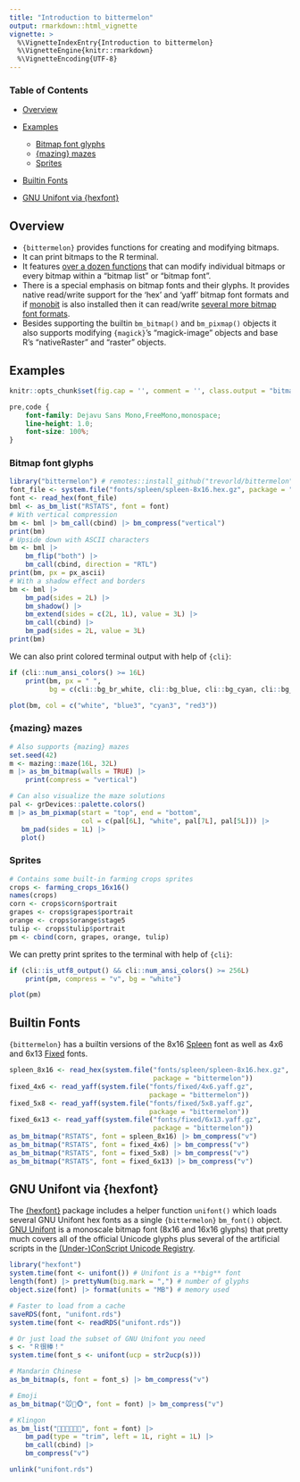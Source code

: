 ```yaml
---
title: "Introduction to bittermelon"
output: rmarkdown::html_vignette
vignette: >
  %\VignetteIndexEntry{Introduction to bittermelon}
  %\VignetteEngine{knitr::rmarkdown}
  %\VignetteEncoding{UTF-8}
---
```


### Table of Contents

* [Overview](#overview)
* [Examples](#examples)

  - [Bitmap font glyphs](#ex-glyphs)
  - [{mazing} mazes](#ex-mazes)
  - [Sprites](#ex-sprites)

* [Builtin Fonts](#fonts)
* [GNU Unifont via {hexfont}](#hexfont)

## <a name="overview">Overview</a>

* `{bittermelon}` provides functions for creating and modifying bitmaps.
* It can print bitmaps to the R terminal.
* It features [over a dozen functions](https://trevorldavis.com/R/bittermelon/dev/reference/index.html#modify-bitmaps-and-pixmaps) that can modify individual bitmaps or every bitmap within a "bitmap list" or "bitmap font".
* There is a special emphasis on bitmap fonts and their glyphs.  It provides native read/write support for the 'hex' and 'yaff' bitmap font formats and if [monobit](https://github.com/robhagemans/monobit) is also installed then it can read/write [several more bitmap font formats](https://github.com/robhagemans/monobit?tab=readme-ov-file#supported-bitmap-formats).
* Besides supporting the builtin `bm_bitmap()` and `bm_pixmap()` objects it also supports modifying `{magick}`'s "magick-image" objects and base R's "nativeRaster" and "raster" objects.

## <a name="examples">Examples</a>

```r
knitr::opts_chunk$set(fig.cap = '', comment = '', class.output = "bitmap")
```

```css
pre,code {
    font-family: Dejavu Sans Mono,FreeMono,monospace;
    line-height: 1.0;
    font-size: 100%;
}
```

### <a name="ex-glyphs">Bitmap font glyphs</a>

```r
library("bittermelon") # remotes::install_github("trevorld/bittermelon")
font_file <- system.file("fonts/spleen/spleen-8x16.hex.gz", package = "bittermelon")
font <- read_hex(font_file)
bml <- as_bm_list("RSTATS", font = font)
# With vertical compression
bm <- bml |> bm_call(cbind) |> bm_compress("vertical")
print(bm)
# Upside down with ASCII characters
bm <- bml |>
    bm_flip("both") |>
    bm_call(cbind, direction = "RTL")
print(bm, px = px_ascii)
# With a shadow effect and borders
bm <- bml |>
    bm_pad(sides = 2L) |>
    bm_shadow() |>
    bm_extend(sides = c(2L, 1L), value = 3L) |>
    bm_call(cbind) |>
    bm_pad(sides = 2L, value = 3L)
print(bm)
```

We can also print colored terminal output with help of `{cli}`:

```r
if (cli::num_ansi_colors() >= 16L)
    print(bm, px = " ",
          bg = c(cli::bg_br_white, cli::bg_blue, cli::bg_cyan, cli::bg_red))
```
```r
plot(bm, col = c("white", "blue3", "cyan3", "red3"))
```

### <a name="ex-mazes">{mazing} mazes</a>

```r
# Also supports {mazing} mazes
set.seed(42)
m <- mazing::maze(16L, 32L)
m |> as_bm_bitmap(walls = TRUE) |>
    print(compress = "vertical")
```
```r
# Can also visualize the maze solutions
pal <- grDevices::palette.colors()
m |> as_bm_pixmap(start = "top", end = "bottom",
                  col = c(pal[6L], "white", pal[7L], pal[5L])) |>
   bm_pad(sides = 1L) |>
   plot()
```

### <a name="ex-sprites">Sprites</a>

```r
# Contains some built-in farming crops sprites
crops <- farming_crops_16x16()
names(crops)
corn <- crops$corn$portrait
grapes <- crops$grapes$portrait
orange <- crops$orange$stage5
tulip <- crops$tulip$portrait
pm <- cbind(corn, grapes, orange, tulip)
```

We can pretty print sprites to the terminal with help of `{cli}`:

```r
if (cli::is_utf8_output() && cli::num_ansi_colors() >= 256L)
    print(pm, compress = "v", bg = "white")
```
```r
plot(pm)
```

## <a name="fonts">Builtin Fonts</a>

`{bittermelon}` has a builtin versions of the 8x16 [Spleen](https://github.com/fcambus/spleen) font as well as 4x6 and 6x13 [Fixed](https://www.cl.cam.ac.uk/~mgk25/ucs-fonts.html) fonts.

```r
spleen_8x16 <- read_hex(system.file("fonts/spleen/spleen-8x16.hex.gz",
                                    package = "bittermelon"))
fixed_4x6 <- read_yaff(system.file("fonts/fixed/4x6.yaff.gz",
                                   package = "bittermelon"))
fixed_5x8 <- read_yaff(system.file("fonts/fixed/5x8.yaff.gz",
                                   package = "bittermelon"))
fixed_6x13 <- read_yaff(system.file("fonts/fixed/6x13.yaff.gz",
                                    package = "bittermelon"))
as_bm_bitmap("RSTATS", font = spleen_8x16) |> bm_compress("v")
as_bm_bitmap("RSTATS", font = fixed_4x6) |> bm_compress("v")
as_bm_bitmap("RSTATS", font = fixed_5x8) |> bm_compress("v")
as_bm_bitmap("RSTATS", font = fixed_6x13) |> bm_compress("v")
```

## <a name="hexfont">GNU Unifont via {hexfont}</a>

The [{hexfont}](https://github.com/trevorld/hexfont) package includes a helper function `unifont()` which loads several GNU Unifont hex fonts as a single `{bittermelon}` `bm_font()` object.  [GNU Unifont](https://unifoundry.com/unifont/index.html) is a monoscale bitmap font (8x16 and 16x16 glyphs) that pretty much covers all of the official Unicode glyphs plus several of the artificial scripts in the [(Under-)ConScript Unicode Registry](https://www.kreativekorp.com/ucsur/).


```r
library("hexfont")
system.time(font <- unifont()) # Unifont is a **big** font
length(font) |> prettyNum(big.mark = ",") # number of glyphs
object.size(font) |> format(units = "MB") # memory used

# Faster to load from a cache
saveRDS(font, "unifont.rds")
system.time(font <- readRDS("unifont.rds"))

# Or just load the subset of GNU Unifont you need
s <- "Ｒ很棒！"
system.time(font_s <- unifont(ucp = str2ucp(s)))

# Mandarin Chinese
as_bm_bitmap(s, font = font_s) |> bm_compress("v")

# Emoji
as_bm_bitmap("🐭🐲🐵", font = font) |> bm_compress("v")

# Klingon
as_bm_list("", font = font) |>
    bm_pad(type = "trim", left = 1L, right = 1L) |>
    bm_call(cbind) |>
    bm_compress("v")
```
```r
unlink("unifont.rds")
```
